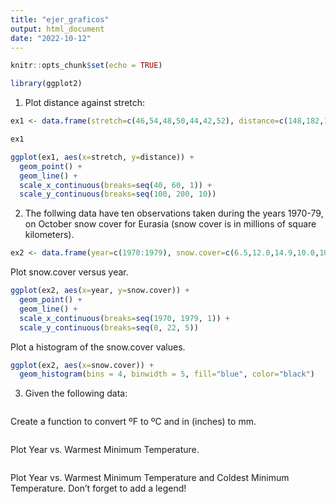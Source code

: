 ```yaml
---
title: "ejer_graficos"
output: html_document
date: "2022-10-12"
---
```


```r
knitr::opts_chunk$set(echo = TRUE)
```

```r
library(ggplot2)

```


1)  Plot distance against stretch:
```r
ex1 <- data.frame(stretch=c(46,54,48,50,44,42,52), distance=c(148,182,173,166,109,141,166))

ex1
```
```r
ggplot(ex1, aes(x=stretch, y=distance)) + 
  geom_point() +
  geom_line() +
  scale_x_continuous(breaks=seq(40, 60, 1)) +
  scale_y_continuous(breaks=seq(100, 200, 10))
```

2) The follwing data have ten observations taken during the years 1970-79, on October snow cover for Eurasia (snow cover is in millions of square kilometers).
```r
ex2 <- data.frame(year=c(1970:1979), snow.cover=c(6.5,12.0,14.9,10.0,10.7,7.9,21.9,12.5,14.5,9.2))
```

Plot snow.cover versus year.
```r
ggplot(ex2, aes(x=year, y=snow.cover)) + 
  geom_point() +
  geom_line() +
  scale_x_continuous(breaks=seq(1970, 1979, 1)) +
  scale_y_continuous(breaks=seq(0, 22, 5))
```
Plot a histogram of the snow.cover values.
```r
ggplot(ex2, aes(x=snow.cover)) +
  geom_histogram(bins = 4, binwidth = 5, fill="blue", color="black")
```
3) Given the following data:
```r

```





Create a function to convert ºF to ºC and in (inches) to mm.
```r

```

Plot Year vs. Warmest Minimum Temperature.
```r

```
Plot Year vs. Warmest Minimum Temperature and Coldest Minimum Temperature. Don’t forget to add a legend!
```r

```